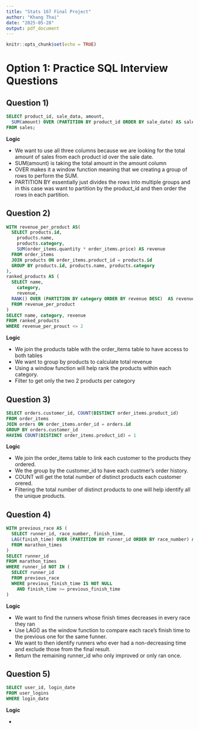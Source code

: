 ```yaml
---
title: "Stats 167 Final Project"
author: "Khang Thai"
date: "2025-05-28"
output: pdf_document
---
```


```r
knitr::opts_chunk$set(echo = TRUE)
```

# Option 1: Practice SQL Interview Questions

## Question 1)

```sql
SELECT product_id, sale_data, amount,
  SUM(amount) OVER (PARTITION BY product_id ORDER BY sale_date) AS sales_overtime
FROM sales;

```

**Logic**

-   We want to use all three columns because we are looking for the total amount of sales from each product id over the sale date.
-   SUM(amount) is taking the total amount in the amount column
-   OVER makes it a window function meaning that we creating a group of rows to perform the SUM.
-   PARTITION BY essentially just divides the rows into multiple groups and in this case was want to partition by the product_id and then order the rows in each partition.

## Question 2)

```sql
WITH revenue_per_product AS(
  SELECT products.id,
    products.name, 
    products.category, 
    SUM(order_items.quantity * order_items.price) AS revenue 
  FROM order_items
  JOIN products ON order_items.product_id = products.id
  GROUP BY products.id, products.name, products.category
),
ranked_products AS (
  SELECT name,
    category, 
    revenue,
  RANK() OVER (PARTITION BY category ORDER BY revenue DESC)  AS revenue_per_product
  FROM revenue_per_product
)
SELECT name, category, revenue
FROM ranked_products
WHERE revenue_per_prouct <= 2

```

**Logic**

-   We join the products table with the order_items table to have access to both tables
-   We want to group by products to calculate total revenue
-   Using a window function will help rank the products within each category.
-   Filter to get only the two 2 products per category


## Question 3)

```sql
SELECT orders.customer_id, COUNT(DISTINCT order_items.product_id)
FROM order_items
JOIN orders ON order_items.order_id = orders.id
GROUP BY orders.customer_id
HAVING COUNT(DISTINCT order_items.product_id) = 1


```

**Logic**

-   We join the order_items table to link each customer to the products they ordered.
-   We the group by the customer_id to have each custmer's order history.
-   COUNT will get the total number of distinct products each customer orered.
-   Filtering the total number of distinct products to one will help identify all the unique products.


## Question 4)

```sql
WITH previous_race AS (
  SELECT runner_id, race_number, finish_time,
  LAG(finish_time) OVER (PARTITION BY runner_id ORDER BY race_number) AS previous_finish_time
  FROM marathon_times
)
SELECT runner_id
FROM marathon_times
WHERE runner_id NOT IN (
  SELECT runner_id
  FROM previous_race
  WHERE previous_finish_time IS NOT NULL
    AND finish_time >= previous_finish_time
)


```

**Logic**

-   We want to find the runners whose finish times decreases in every race they ran
-   Use LAG() as the window function to compare each race's finish time to the previous one for the same funner.
-   We want to then identify runners who ever had a non-decreasing time and exclude those from the final result.
-   Return the remaining runner_id who only improved or only ran once.



## Question 5)

```sql
SELECT user_id, login_date
FROM user_logins
WHERE login_date 

```

**Logic**

-   






